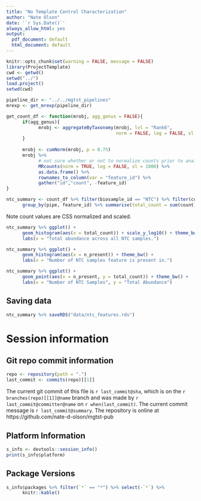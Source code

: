 ```yaml
---
title: "No Template Control Characterization"
author: "Nate Olson"
date: '`r Sys.Date()`'
always_allow_html: yes
output:
  pdf_document: default
  html_document: default
---
```


```r
knitr::opts_chunk$set(warning = FALSE, message = FALSE)
library(ProjectTemplate)
cwd <- getwd()
setwd("../")
load.project()
setwd(cwd)
```

```r
pipeline_dir <- "../../mgtst_pipelines"
mrexp <- get_mrexp(pipeline_dir)
```

```r
get_count_df <- function(mrobj, agg_genus = FALSE){
      if(agg_genus){
            mrobj <- aggregateByTaxonomy(mrobj, lvl = "Rank6", 
                                         norm = FALSE, log = FALSE, sl = 1)
      }
      
      mrobj <- cumNorm(mrobj, p = 0.75)
      mrobj %>%
            # not sure whether or not to normalize counts prior to analysis
            MRcounts(norm = TRUE, log = FALSE, sl = 1000) %>%  
            as.data.frame() %>% 
            rownames_to_column(var = "feature_id") %>% 
            gather("id","count", -feature_id)
}
```


```r
ntc_summary <- count_df %>% filter(biosample_id == "NTC") %>% filter(count != 0) %>% 
      group_by(pipe, feature_id) %>% summarise(total_count = sum(count), n_present = n())
```

Note count values are CSS normalized and scaled. 
```r
ntc_summary %>% ggplot() + 
      geom_histogram(aes(x = total_count)) + scale_y_log10() + theme_bw() +
      labs(x = "Total abundance across all NTC samples.")
```

```r
ntc_summary %>% ggplot() + 
      geom_histogram(aes(x = n_present)) + theme_bw() +
      labs(x = "Number of NTC samples feature is present in.")
```


```r
ntc_summary %>% ggplot() + 
      geom_point(aes(x = n_present, y = total_count)) + theme_bw() +
      labs(x = "Number of NTC Samples", y = "Total Abundance")
```


## Saving data 
```r
ntc_summary %>% saveRDS("data/ntc_features.rds")
```


# Session information 

## Git repo commit information
```r
repo <- repository(path = ".")
last_commit <- commits(repo)[[1]]
```

The current git commit of this file is `r last_commit@sha`, which is on the `r branches(repo)[[1]]@name` branch and was made by `r last_commit@committer@name` on `r when(last_commit)`. The current commit message is `r last_commit@summary`. The repository is online at https://github.com/nate-d-olson/mgtst-pub  


## Platform Information
```r
s_info <- devtools::session_info()
print(s_info$platform)
```


## Package Versions
```r
s_info$packages %>% filter(`*` == "*") %>% select(-`*`) %>% 
      knitr::kable()
```
